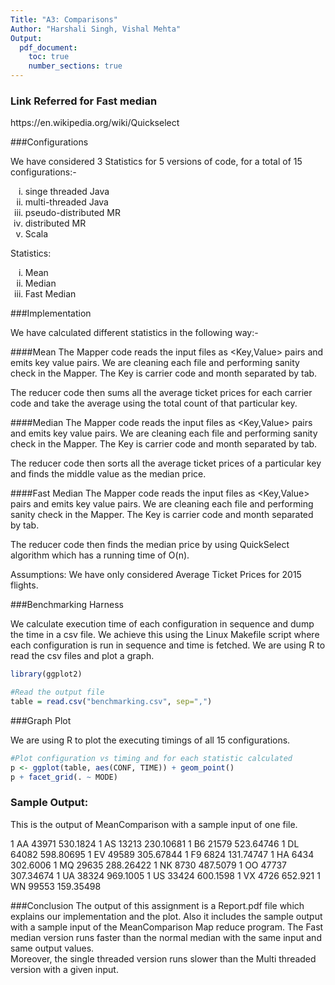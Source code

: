 ---
Title: "A3: Comparisons"
Author: "Harshali Singh, Vishal Mehta"
Output: 
  pdf_document:
    toc: true
    number_sections: true
---

### Link Referred for Fast median 

https://en.wikipedia.org/wiki/Quickselect

###Configurations

We have considered 3 Statistics for 5 versions of code, for a total of 15 configurations:-

(i) singe threaded Java
(ii) multi-threaded Java
(iii) pseudo-distributed MR
(iv) distributed MR
(v) Scala

Statistics:

(i) Mean
(ii) Median
(iii) Fast Median

###Implementation

We have calculated different statistics in the following way:-

####Mean
The Mapper code reads the input files as <Key,Value> pairs and emits key value pairs. We are cleaning each file and performing sanity check in the Mapper. The Key is carrier code and month separated by tab.

The reducer code then sums all the average ticket prices for each carrier code and take the average using the total count of that particular key.

####Median
The Mapper code reads the input files as <Key,Value> pairs and emits key value pairs. We are cleaning each file and performing sanity check in the Mapper. The Key is carrier code and month separated by tab.

The reducer code then sorts all the average ticket prices of a particular key and finds the middle value as the median price.


####Fast Median
The Mapper code reads the input files as <Key,Value> pairs and emits key value pairs. We are cleaning each file and performing sanity check in the Mapper. The Key is carrier code and month separated by tab.

The reducer code then finds the median price by using QuickSelect algorithm which has a running time of O(n). 

Assumptions: We have only considered Average Ticket Prices for 2015 flights.


###Benchmarking Harness

We calculate execution time of each configuration in sequence and dump the time in a csv file. We achieve this using the Linux Makefile script where each configuration is run in sequence and time is fetched. We are using R to read the csv files and plot a graph.

```{r, echo=FALSE}

library(ggplot2)

#Read the output file
table = read.csv("benchmarking.csv", sep=",")

```

###Graph Plot

We are using R to plot the executing timings of all 15 configurations. 

```{r}

#Plot configuration vs timing and for each statistic calculated
p <- ggplot(table, aes(CONF, TIME)) + geom_point()
p + facet_grid(. ~ MODE)


```

### Sample Output:

This is the output of MeanComparison with a sample input of one file.

1	AA	43971	530.1824
1	AS	13213	230.10681
1	B6	21579	523.64746
1	DL	64082	598.80695
1	EV	49589	305.67844
1	F9	6824	131.74747
1	HA	6434	302.6006
1	MQ	29635	288.26422
1	NK	8730	487.5079
1	OO	47737	307.34674
1	UA	38324	969.1005
1	US	33424	600.1598
1	VX	4726	652.921
1	WN	99553	159.35498

###Conclusion
The output of this assignment is a Report.pdf file which explains our implementation and the plot. Also it includes the sample output with a sample input of the MeanComparison Map reduce program.
The Fast median version runs faster than the normal median with the same input and same output values.  
Moreover, the single threaded version runs slower than the Multi threaded version with a given input.


